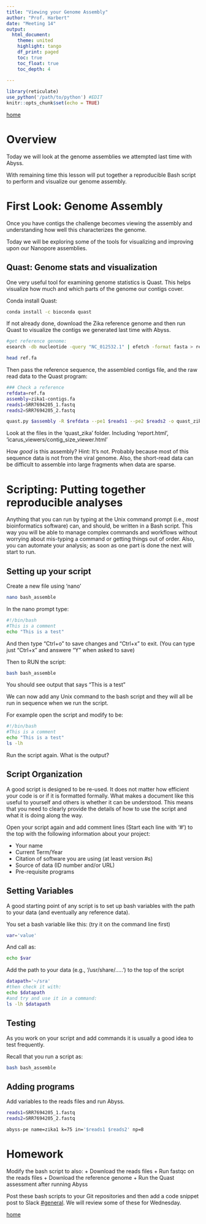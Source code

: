 ```yaml
---
title: "Viewing your Genome Assembly"
author: "Prof. Harbert"
date: "Meeting 14"
output: 
  html_document:
    theme: united
    highlight: tango
    df_print: paged
    toc: true
    toc_float: true
    toc_depth: 4
  
---
```



```r
library(reticulate)
use_python('/path/to/python') #EDIT
knitr::opts_chunk$set(echo = TRUE)
```

[home](https://rsh249.github.io/bioinformatics)

# Overview 

Today we will look at the genome assemblies we attempted last time with Abyss. 

With remaining time this lesson will put together a reproducible Bash script to perform and visualize our genome assembly.


# First Look: Genome Assembly

Once you have contigs the  challenge becomes viewing the assembly and understanding how well this characterizes the genome.

Today we will be exploring some of the tools for visualizing and improving upon our Nanopore assemblies.

## Quast: Genome stats and visualization

One very useful tool for examining genome statistics is Quast. This helps visualize how much and which parts of the genome our contigs cover.

Conda install Quast:

```bash
conda install -c bioconda quast
```

If not already done, download the Zika reference genome and then run Quast to visualize the contigs we generated last time with Abyss.

```bash
#get reference genome:
esearch -db nucleotide -query "NC_012532.1" | efetch -format fasta > ref.fa

head ref.fa

```

Then pass the reference sequence, the assembled contigs file, and the raw read data to the Quast program:

```bash

### Check a reference
refdata=ref.fa
assembly=zika1-contigs.fa
reads1=SRR7694205_1.fastq
reads2=SRR7694205_2.fastq

quast.py $assembly -R $refdata --pe1 $reads1 --pe2 $reads2 -o quast_zika 


```

Look at the files in the 'quast_zika' folder. Including 'report.html', 'icarus_viewers/contig_size_viewer.html'

How *good* is this assembly? Hint: It's not. Probably because most of this sequence data is not from the viral genome. Also, the short-read data can be difficult to assemble into large fragments when data are sparse.

# Scripting: Putting together reproducible analyses

Anything that you can run by typing at the Unix command prompt (i.e., *most* bioinformatics software) can, and should, be written in a Bash script. This way you will be able to manage complex commands and workflows without worrying about mis-typing a command or getting things out of order. Also, you can automate your analysis; as soon as one part is done the next will start to run.

## Setting up your script

Create a new file using 'nano'

```bash
nano bash_assemble
```

In the nano prompt type:

```bash
#!/bin/bash
#This is a comment
echo "This is a test"
```

And then type "Ctrl+o" to save changes and "Ctrl+x" to exit. (You can type just "Ctrl+x" and answere "Y" when asked to save)

Then to RUN the script:

```bash
bash bash_assemble
```

You should see output that says "This is a test"

We can now add any Unix command to the bash script and they will all be run in sequence when we run the script.

For example open the script and modify to be:

```bash
#!/bin/bash
#This is a comment
echo "This is a test"
ls -lh
```

Run the script again. What is the output?

## Script Organization

A good script is designed to be re-used. It does not matter how efficient your code is or if it is formatted formally. What makes a document like this useful to yourself and others is whether it can be understood. This means that you need to clearly provide the details of how to use the script and what it is doing along the way.

Open your script again and add comment lines (Start each line with '#') to the top with the following information about your project:

+ Your name
+ Current Term/Year
+ Citation of software you are using (at least version #s)
+ Source of data (ID number and/or URL)
+ Pre-requisite programs

## Setting Variables

A good starting point of any script is to set up bash variables with the path to your data (and eventually any reference data).

You set a bash variable like this: (try it on the command line first)

```bash
var='value'
```

And call as:

```bash
echo $var
```

Add the path to your data (e.g., '/usr/share/.....') to the top of the script

```bash
datapath='~/sra'
#then check it with:
echo $datapath
#and try and use it in a command:
ls -lh $datapath
```

## Testing

As you work on your script and add commands it is usually a good idea to test frequently.

Recall that you run a script as:

```bash
bash bash_assemble
```

## Adding programs

Add variables to the reads files and run Abyss. 

```bash
reads1=SRR7694205_1.fastq
reads2=SRR7694205_2.fastq

abyss-pe name=zika1 k=75 in='$reads1 $reads2' np=8 


```


# Homework 

Modify the bash script to also:
+ Download the reads files
+ Run fastqc on the reads files
+ Download the reference genome
+ Run the Quast assessment after running Abyss

Post these bash scripts to your Git repositories and then add a code snippet post to Slack [#general](https://introbioinformatics.slack.com/messages/CMJ7DPBRB). We will review some of these for Wednesday.

[home](https://rsh249.github.io/bioinformatics)

